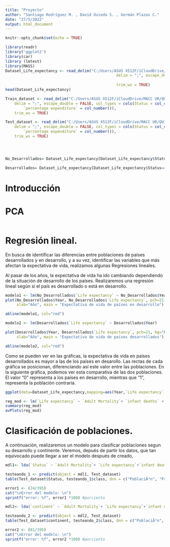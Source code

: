 ---
title: "Proyecto"
author: "Santiago Rodríguez M. , David Oviedo S. , Germán Plazas C."
date: "27/5/2022"
output: html_document
---

```{r setup, include=FALSE}
knitr::opts_chunk$set(echo = TRUE)
```


```{r warning=FALSE}
library(readr)
library('ggplot2')
library(car)
library (lmtest)
library(MASS)
Dataset_Life_expectancy <- read_delim("C:/Users/ASUS X512F/iCloudDrive/MACC UR/QUINTO SEMESTRE/ANALISIS ESTADISTICO DE DATOS/pruebax.csv", 
                                                 delim = ";", escape_double = FALSE, col_types = cols(Status = col_character(), 
                                                                                                      `percentage expenditure` = col_number()), 
                                                 trim_ws = TRUE)
head(Dataset_Life_expectancy)

Train_dataset <- read_delim("C:/Users/ASUS X512F/iCloudDrive/MACC UR/QUINTO SEMESTRE/ANALISIS ESTADISTICO DE DATOS/Train.csv", 
    delim = ";", escape_double = FALSE, col_types = cols(Status = col_character(), 
        `percentage expenditure` = col_number()), 
    trim_ws = TRUE)

Test_dataset <- read_delim("C:/Users/ASUS X512F/iCloudDrive/MACC UR/QUINTO SEMESTRE/ANALISIS ESTADISTICO DE DATOS/test.csv", 
    delim = ";", escape_double = FALSE, col_types = cols(Status = col_character(), 
        `percentage expenditure` = col_number()), 
    trim_ws = TRUE)




No_Desarrollados= Dataset_Life_expectancy[Dataset_Life_expectancy$Status=="0",]

Desarrollados= Dataset_Life_expectancy[Dataset_Life_expectancy$Status=="1",]
```


# Introducción


# PCA

```{r warning=FALSE}

```


# Regresión lineal.

En busca de identificar las diferencias entre poblaciones de países desarrollados y en desarrollo, y a su vez, identificar las variables que más afectan la expectativa de vida, realizamos algunas Regresiones lineales.

Al pasar de los años, la expectativa de vida ha ido cambiando dependiendo de la situación de desarrollo de los países. Realizaremos una regresión lineal según si el país es desarrollado o está en desarrollo.
```{r warning=FALSE}
modelo1 <- lm(No_Desarrollados$`Life expectancy` ~ No_Desarrollados$Year)
plot(No_Desarrollados$Year, No_Desarrollados$`Life expectancy`, pch=21, bg="blue", ylab= "Expectativa de vida", 
     xlab="Año", main = "Expectativa de vida de países en desarrollo")

abline(modelo1, col="red") 

modelo2 <- lm(Desarrollados$`Life expectancy` ~ Desarrollados$Year)

plot(Desarrollados$Year, Desarrollados$`Life expectancy`, pch=21, bg="blue", ylab= "Expectativa de vida", 
     xlab="Año", main = "Expectativa de vida de países desarrollados")

abline(modelo2, col="red") 

```

Como se pueden ver en las gráficas, la expectativa de vida en países desarrollados es mayor a las de los países en desarollo. Las rectas de cada gráfica se posicionan, diferenciando así este valor entre las poblaciones. En la siguiente gráfica, podemos ver esta comparativa de las dos poblaciones. El valor "0" representa a los países en desarrollo, mientras que "1", representa la población contraria. 

```{r warning=FALSE}
ggplot(data=Dataset_Life_expectancy,mapping=aes(Year,`Life expectancy`,color=Status))+geom_point()+geom_smooth(method="lm",se=FALSE)+labs(title="Expectativa de vida entre el año 2000 y el año 2015")

```



```{r warning=FALSE}
reg_mod <- lm(`Life expectancy` ~ `Adult Mortality`+ `infant deaths` + Alcohol + `percentage expenditure`+`Hepatitis B`+ Measles + BMI + `Hepatitis B` + `under-five deaths` + Polio + `Total expenditure` + Diphtheria + `HIV/AIDS`+ Population + `thinness  1-19 years` + `thinness 5-9 years` + `Income composition of resources` + Schooling, data = Dataset_Life_expectancy)
summary(reg_mod)
avPlots(reg_mod)
```

# Clasificación de poblaciones.


A continuación, realizaremos un modelo para clasificar poblaciones segun su desarrollo y continente. Veremos, depués de partir los datos, que tan equivocado puede llegar a ser el modelo después de creado,

```{r warning=FALSE}
mdl1<- lda(`Status` ~ `Adult Mortality`+ `Life expectancy`+`infant deaths` + Alcohol + `percentage expenditure`+`Hepatitis B`+ Measles + BMI + `Hepatitis B` + `under-five deaths` + Polio + `Total expenditure` + Diphtheria + `HIV/AIDS`+ Population + `thinness  1-19 years` + `thinness 5-9 years` + `Income composition of resources` + Schooling, data = Dataset_Life_expectancy)

testeando_1 <- predict(object = mdl1, Test_dataset)
table(Test_dataset$Status, testeando_1$class, dnn = c("PoblaciÃ³n", "PredicciÃ³n poblaciÃ³n"))

error1 <- (24/395)
cat("\nError del modelo: \n")
sprintf("error: %f", error1 *100) #porciento

mdl2<- lda(`continent` ~ `Adult Mortality`+ `Life expectancy`+`infant deaths` + Alcohol + `percentage expenditure`+`Hepatitis B`+ Measles + BMI + `Hepatitis B` + `under-five deaths` + Polio + `Total expenditure` + Diphtheria + `HIV/AIDS`+ Population + `thinness  1-19 years` + `thinness 5-9 years` + `Income composition of resources` + Schooling, data = Dataset_Life_expectancy)

testeando_2 <- predict(object = mdl2, Test_dataset)
table(Test_dataset$continent, testeando_2$class, dnn = c("PoblaciÃ³n", "PredicciÃ³n poblaciÃ³n"))

error2 <- (81/395)
cat("\nError del modelo: \n")
sprintf("error: %f", error2 *100) #porciento




```









